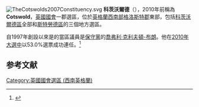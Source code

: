 [[File:TheCotswolds2007Constituency.svg|right]]
'''科茨沃爾德'''（{{lang-en|The Cotswolds}}），2010年前稱為'''Cotswold'''，[[英國|英國]][[英國國會|國會]]一郡選區，位於[[英格蘭|英格蘭]][[西南英格蘭|西南部]][[格洛斯特郡|格洛斯特郡]]東部，包括[[科茨沃爾德區|科茨沃爾德區]]全部和[[斯特勞德區|斯特勞德區]]的三個地方選區。

自1997年創設以來是的當區議員是[[保守黨_(英國)|保守黨]]的[[喬弗利·克利夫頓-布朗|喬弗利·克利夫頓-布朗]]。他在[[2010年英國大選|2010年大選中]]以53.0%選票成功連任。<ref name="">{{cite news
|publisher=[[英國廣播公司|英國廣播公司]]
|date=2010年5月7日
|title=Election 2010/Constituency/Cotswolds, The
|url=http://news.bbc.co.uk/2/shared/election2010/results/constituency/e66.stm
|accessdate=2010年10月28日
|archive-date=2020年8月10日
|archive-url=https://web.archive.org/web/20200810171138/http://news.bbc.co.uk/2/shared/election2010/results/constituency/e66.stm
|dead-url=no
}}</ref>

==参考文献==
<div class="references-small">
<references></references>
</div>

{{DEFAULTSORT:Cotswolds, The  (Uk Parliament Constituency)}}
[[Category:英國國會選區_(西南英格蘭)|Category:英國國會選區 (西南英格蘭)]]